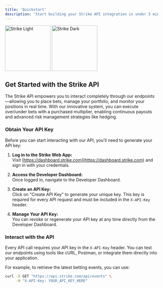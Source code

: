 ```yaml
---
title: 'Quickstart'
description: 'Start building your Strike API integration in under 5 minutes'
---
```


<img
  className="block dark:hidden"
  src="/images/strike.png"
  alt="Strike Light"
   height="150"
/>
<img
  className="hidden dark:block"
  src="/images/strike.png"
  alt="Strike Dark"
   height="150"
/>

## Get Started with the Strike API

The Strike API empowers you to interact completely through our endpoints—allowing you to place bets, manage your portfolio, and monitor your positions in real time. With our innovative system, you can execute over/under bets with a purchased multiplier, enabling continuous payouts and advanced risk management strategies like hedging.

### Obtain Your API Key

Before you can start interacting with our API, you'll need to generate your API key:

1. **Log in to the Strike Web App:**  
   Visit [https://dashboard.strike.com](https://dashboard.strike.com) and sign in with your credentials.

2. **Access the Developer Dashboard:**  
   Once logged in, navigate to the Developer Dashboard.

3. **Create an API Key:**  
   Click on "Create API Key" to generate your unique key. This key is required for every API request and must be included in the `X-API-Key` header.

4. **Manage Your API Key:**  
   You can revoke or regenerate your API key at any time directly from the Developer Dashboard.

### Interact with the API

Every API call requires your API key in the `X-API-Key` header. You can test our endpoints using tools like cURL, Postman, or integrate them directly into your application.

For example, to retrieve the latest betting events, you can use:

```bash
curl -X GET "https://api.strike.com/api/events" \
     -H "X-API-Key: YOUR_API_KEY_HERE"
